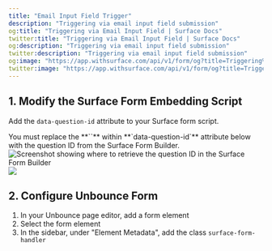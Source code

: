 ```yaml
---
title: "Email Input Field Trigger"
description: "Triggering via email input field submission"
og:title: "Triggering via Email Input Field | Surface Docs"
twitter:title: "Triggering via Email Input Field | Surface Docs"
og:description: "Triggering via email input field submission"
twitter:description: "Triggering via email input field submission"
og:image: "https://app.withsurface.com/api/v1/form/og?title=Triggering%20via%20Email%20Input%20Field"
twitter:image: "https://app.withsurface.com/api/v1/form/og?title=Triggering%20via%20Email%20Input%20Field"
---
```


## 1. Modify the Surface Form Embedding Script 

Add the `data-question-id` attribute to your Surface form script.

<Note>
You must replace the **`<question_id>`** within **`data-question-id`** attribute below with the question ID from the Surface Form Builder.
</Note>

<Frame>
    <img className="block" src="/images/embed/question_id.png" alt="Screenshot showing where to retrieve the question ID in the Surface Form Builder" />
</Frame>

<Frame>
    <img src="/images/integrations/unbounce/2.png" />
</Frame>

## 2. Configure Unbounce Form

1. In your Unbounce page editor, add a form element
2. Select the form element
3. In the sidebar, under "Element Metadata", add the class `surface-form-handler`

